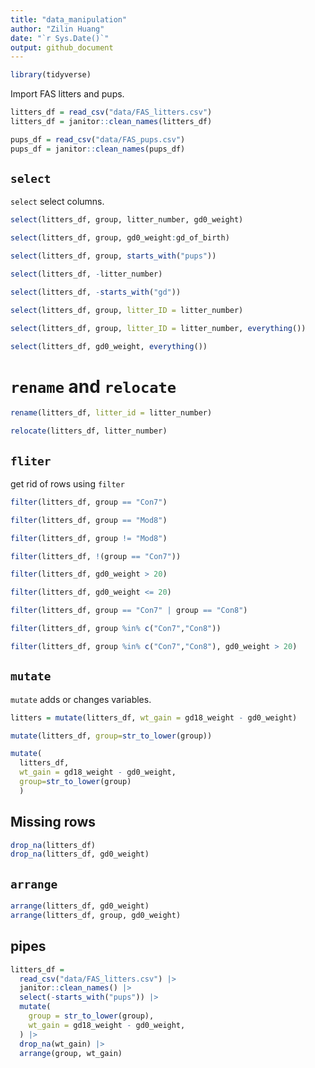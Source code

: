 ```yaml
---
title: "data_manipulation"
author: "Zilin Huang"
date: "`r Sys.Date()`"
output: github_document
---
```


```r
library(tidyverse)
```

Import FAS litters and pups.

```r
litters_df = read_csv("data/FAS_litters.csv")
litters_df = janitor::clean_names(litters_df)

pups_df = read_csv("data/FAS_pups.csv")
pups_df = janitor::clean_names(pups_df)
```

## `select`

`select` select columns.

```r
select(litters_df, group, litter_number, gd0_weight)

select(litters_df, group, gd0_weight:gd_of_birth)

select(litters_df, group, starts_with("pups"))

select(litters_df, -litter_number)

select(litters_df, -starts_with("gd"))

select(litters_df, group, litter_ID = litter_number)

select(litters_df, group, litter_ID = litter_number, everything())

select(litters_df, gd0_weight, everything())
```

# `rename` and `relocate`

```r
rename(litters_df, litter_id = litter_number)

relocate(litters_df, litter_number)
```

## `fliter`

get rid of rows using `filter`

```r
filter(litters_df, group == "Con7")

filter(litters_df, group == "Mod8")

filter(litters_df, group != "Mod8")

filter(litters_df, !(group == "Con7"))

filter(litters_df, gd0_weight > 20)

filter(litters_df, gd0_weight <= 20)

filter(litters_df, group == "Con7" | group == "Con8")

filter(litters_df, group %in% c("Con7","Con8"))

filter(litters_df, group %in% c("Con7","Con8"), gd0_weight > 20)
```

## `mutate`

`mutate` adds or changes variables.

```r
litters = mutate(litters_df, wt_gain = gd18_weight - gd0_weight)

mutate(litters_df, group=str_to_lower(group))

mutate(
  litters_df,
  wt_gain = gd18_weight - gd0_weight,
  group=str_to_lower(group)
  )
```

## Missing rows

```r
drop_na(litters_df)
drop_na(litters_df, gd0_weight)
```

## `arrange`

```r
arrange(litters_df, gd0_weight)
arrange(litters_df, group, gd0_weight)
```

## pipes

```r
litters_df = 
  read_csv("data/FAS_litters.csv") |>
  janitor::clean_names() |>
  select(-starts_with("pups")) |>
  mutate(
    group = str_to_lower(group),
    wt_gain = gd18_weight - gd0_weight,
  ) |>
  drop_na(wt_gain) |>
  arrange(group, wt_gain)
```
